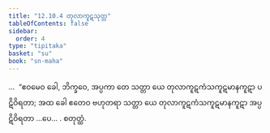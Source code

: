 ```yaml
---
title: "12.10.4 တုလာကူဋသုတ္တ"
tableOfContents: false
sidebar:
  order: 4
type: "tipitaka"
basket: "su"
book: "sn-maha"
---
```



<DynamicBreadcrumb />

<Division number="1164" book="sn-maha">

<Paragraph number="2511" book="sn-maha">
…  “ဧဝမေဝ ခေါ, ဘိက္ခဝေ, အပ္ပကာ တေ သတ္တာ ယေ တုလာကူဋကံသကူဋမာနကူဋာ ပဋိဝိရတာ; အထ ခေါ ဧတေဝ ဗဟုတရာ သတ္တာ ယေ တုလာကူဋကံသကူဋမာနကူဋာ အပ္ပဋိဝိရတာ …ပေ… .

</Paragraph>
</Division>

<Paragraph number="2512" type="center" book="sn-maha">
စတုတ္ထံ.
</Paragraph>